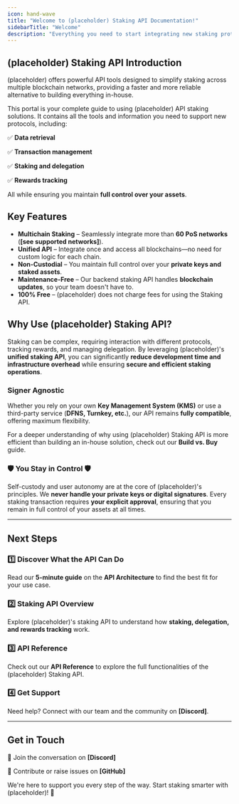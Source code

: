 ```yaml
---
icon: hand-wave
title: "Welcome to (placeholder) Staking API Documentation!"
sidebarTitle: "Welcome"
description: "Everything you need to start integrating new staking protocols, all in one place."
---
```


## **(placeholder) Staking API Introduction**

(placeholder) offers powerful API tools designed to simplify staking across multiple blockchain networks, providing a faster and more reliable alternative to building everything in-house.

This portal is your complete guide to using (placeholder) API staking solutions. It contains all the tools and information you need to support new protocols, including:

✅ **Data retrieval**

✅ **Transaction management**

✅ **Staking and delegation**

✅ **Rewards tracking**

All while ensuring you maintain **full control over your assets**.

## **Key Features**

- **Multichain Staking** – Seamlessly integrate more than **60 PoS networks** (**[see supported networks]**).
- **Unified API** – Integrate once and access all blockchains—no need for custom logic for each chain.
- **Non-Custodial** – You maintain full control over your **private keys and staked assets**.
- **Maintenance-Free** – Our backend staking API handles **blockchain updates**, so your team doesn't have to.
- **100% Free** – (placeholder) does not charge fees for using the Staking API.

## **Why Use (placeholder) Staking API?**

Staking can be complex, requiring interaction with different protocols, tracking rewards, and managing delegation. By leveraging (placeholder)'s **unified staking API**, you can significantly **reduce development time and infrastructure overhead** while ensuring **secure and efficient staking operations**.

### **Signer Agnostic**

Whether you rely on your own **Key Management System (KMS)** or use a third-party service (**DFNS, Turnkey, etc.**), our API remains **fully compatible**, offering maximum flexibility.

For a deeper understanding of why using (placeholder) Staking API is more efficient than building an in-house solution, check out our **Build vs. Buy** guide.

### 🛡 **You Stay in Control** 🛡

Self-custody and user autonomy are at the core of (placeholder)'s principles. We **never handle your private keys or digital signatures**. Every staking transaction requires **your explicit approval**, ensuring that you remain in full control of your assets at all times.

---

## **Next Steps**

### 1️⃣ Discover What the API Can Do

Read our **5-minute guide** on the **API Architecture** to find the best fit for your use case.

### 2️⃣ Staking API Overview

Explore (placeholder)'s staking API to understand how **staking, delegation, and rewards tracking** work.

### 3️⃣ API Reference

Check out our **API Reference** to explore the full functionalities of the (placeholder) Staking API.

### 4️⃣ Get Support

Need help? Connect with our team and the community on **[Discord]**.

---

## **Get in Touch**

💬 Join the conversation on **[Discord]**

📂 Contribute or raise issues on **[GitHub]**

We're here to support you every step of the way. Start staking smarter with (placeholder)! 🚀
